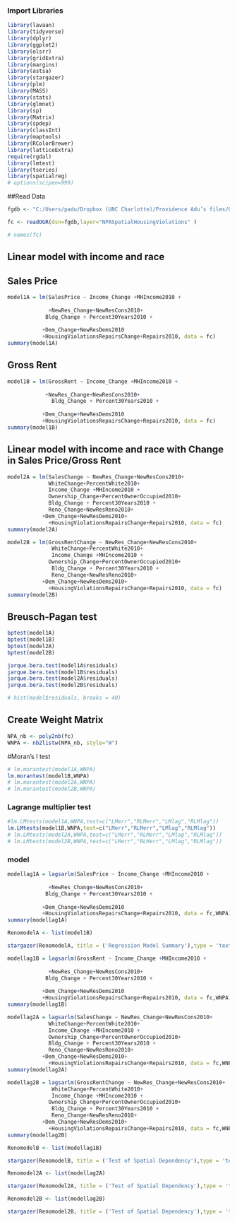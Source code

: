 
### Import Libraries

```{r}
library(lavaan)
library(tidyverse)
library(dplyr)
library(ggplot2)
library(olsrr)
library(gridExtra)
library(margins)
library(astsa)
library(stargazer)
library(plm)
library(MASS)
library(stats)
library(glmnet)
library(sp)
library(Matrix)
library(spdep)
library(classInt)
library(maptools)
library(RColorBrewer)
library(latticeExtra)
require(rgdal)
library(lmtest)
library(tseries)
library(spatialreg)
# options(scipen=999)
```

##Read Data


```{r}
fgdb <- "C:/Users/padu/Dropbox (UNC Charlotte)/Providence Adu’s files/Objective 1/HousingCodeViolations.gdb"
```

```{r}
fc <- readOGR(dsn=fgdb,layer="NPASpatialHousingViolations" )
```

```{r}
# names(fc)
```



## Linear model with income and race

## Sales Price
```{r}
model1A = lm(SalesPrice ~ Income_Change +MHIncome2010 + 
            
             +NewRes_Change+NewResCons2010+
            Bldg_Change + Percent30Years2010 +
         
           +Dem_Change+NewResDems2010
           +HousingViolationsRepairsChange+Repairs2010, data = fc)
summary(model1A)
```
## Gross Rent 
```{r}
model1B = lm(GrossRent ~ Income_Change +MHIncome2010 +
              
            +NewRes_Change+NewResCons2010+ 
              Bldg_Change + Percent30Years2010 +
             
           +Dem_Change+NewResDems2010
           +HousingViolationsRepairsChange+Repairs2010, data = fc)
summary(model1B)
```

## Linear model with income and race with Change in Sales Price/Gross Rent

```{r}
model2A = lm(SalesChange ~ NewRes_Change+NewResCons2010+
             WhiteChange+PercentWhite2010+
             Income_Change +MHIncome2010 +
             Ownership_Change+PercentOwnerOccupied2010+
             Bldg_Change + Percent30Years2010 +
             Reno_Change+NewResReno2010+
           +Dem_Change+NewResDems2010+
             +HousingViolationsRepairsChange+Repairs2010, data = fc)
summary(model2A)
```

```{r}
model2B = lm(GrossRentChange ~ NewRes_Change+NewResCons2010+
              WhiteChange+PercentWhite2010+
              Income_Change +MHIncome2010 +
             Ownership_Change+PercentOwnerOccupied2010+ 
              Bldg_Change + Percent30Years2010 + 
              Reno_Change+NewResReno2010+
           +Dem_Change+NewResDems2010+ 
             +HousingViolationsRepairsChange+Repairs2010, data = fc)
summary(model2B)
```


## Breusch-Pagan test
```{r}
bptest(model1A)
bptest(model1B)
bptest(model2A)
bptest(model2B)
```

```{r}
jarque.bera.test(model1A$residuals)
jarque.bera.test(model1B$residuals)
jarque.bera.test(model2A$residuals)
jarque.bera.test(model2B$residuals)
```


```{r}
# hist(model$residuals, breaks = 40)
```

## Create Weight Matrix

```{r}
NPA_nb <- poly2nb(fc)
WNPA <- nb2listw(NPA_nb, style="W")
```

#Moran's I test

```{r}
# lm.morantest(model1A,WNPA)
lm.morantest(model1B,WNPA)
# lm.morantest(model2A,WNPA)
# lm.morantest(model2B,WNPA)
```


### Lagrange multiplier test 

```{r}
#lm.LMtests(model1A,WNPA,test=c("LMerr","RLMerr","LMlag","RLMlag"))
lm.LMtests(model1B,WNPA,test=c("LMerr","RLMerr","LMlag","RLMlag"))
# lm.LMtests(model2A,WNPA,test=c("LMerr","RLMerr","LMlag","RLMlag"))
# lm.LMtests(model2B,WNPA,test=c("LMerr","RLMerr","LMlag","RLMlag"))
```


### model 

```{r}
modellag1A = lagsarlm(SalesPrice ~ Income_Change +MHIncome2010 + 
            
             +NewRes_Change+NewResCons2010+
            Bldg_Change + Percent30Years2010 +
             
           +Dem_Change+NewResDems2010
           +HousingViolationsRepairsChange+Repairs2010, data = fc,WNPA)
summary(modellag1A)
```

```{r}
RenomodelA <- list(model1B) 

stargazer(RenomodelA, title = ('Regression Model Summary'),type = 'text',font.family = "Times New Roman", out = 'GrossRents.doc')
```

```{r}
modellag1B = lagsarlm(GrossRent ~ Income_Change +MHIncome2010 + 
            
             +NewRes_Change+NewResCons2010+
            Bldg_Change + Percent30Years2010 +
             
           +Dem_Change+NewResDems2010
           +HousingViolationsRepairsChange+Repairs2010, data = fc,WNPA)
summary(modellag1B)
```



```{r}
modellag2A = lagsarlm(SalesChange ~ NewRes_Change+NewResCons2010+
             WhiteChange+PercentWhite2010+
             Income_Change +MHIncome2010 +
             Ownership_Change+PercentOwnerOccupied2010+
             Bldg_Change + Percent30Years2010 +
             Reno_Change+NewResReno2010+
           +Dem_Change+NewResDems2010+
             +HousingViolationsRepairsChange+Repairs2010, data = fc,WNPA)
summary(modellag2A)
```

```{r}
modellag2B = lagsarlm(GrossRentChange ~ NewRes_Change+NewResCons2010+
              WhiteChange+PercentWhite2010+
              Income_Change +MHIncome2010 +
             Ownership_Change+PercentOwnerOccupied2010+ 
              Bldg_Change + Percent30Years2010 + 
              Reno_Change+NewResReno2010+
           +Dem_Change+NewResDems2010+ 
             +HousingViolationsRepairsChange+Repairs2010, data = fc,WNPA)
summary(modellag2B)
```



```{r}
RenomodelB <- list(modellag1B) 

stargazer(RenomodelB, title = ('Test of Spatial Dependency'),type = 'text')
```

```{r}
Renomodel2A <- list(modellag2A) 

stargazer(Renomodel2A, title = ('Test of Spatial Dependency'),type = 'text')
```

```{r}
Renomodel2B <- list(modellag2B) 

stargazer(Renomodel2B, title = ('Test of Spatial Dependency'),type = 'text')
```